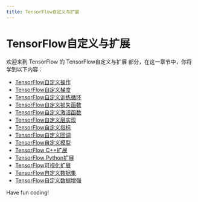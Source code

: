 ```yaml
---
title: TensorFlow自定义与扩展
---
```


# TensorFlow自定义与扩展

欢迎来到 TensorFlow 的 TensorFlow自定义与扩展 部分，在这一章节中，你将学到以下内容：

- [TensorFlow自定义操作](./0-tensorflow-custom-operations.mdx)
- [TensorFlow自定义梯度](./1-tensorflow-custom-gradient.mdx)
- [TensorFlow自定义训练循环](./2-tensorflow-custom-training-loop.mdx)
- [TensorFlow自定义损失函数](./3-tensorflow-custom-loss-function.mdx)
- [TensorFlow自定义激活函数](./4-tensorflow-custom-activation-function.mdx)
- [TensorFlow自定义层实现](./5-tensorflow-custom-layer-implementation.mdx)
- [TensorFlow自定义指标](./6-tensorflow-custom-metrics.mdx)
- [TensorFlow自定义回调](./7-tensorflow-custom-callback.mdx)
- [TensorFlow自定义模型](./8-tensorflow-custom-model.mdx)
- [TensorFlow C++扩展](./9-tensorflow-cpp-extension.mdx)
- [TensorFlow Python扩展](./10-tensorflow-python-extension.mdx)
- [TensorFlow可视化扩展](./11-tensorflow-visualization-extension.mdx)
- [TensorFlow自定义数据集](./12-tensorflow-custom-dataset.mdx)
- [TensorFlow自定义数据增强](./13-tensorflow-custom-data-enhancement.mdx)

Have fun coding!